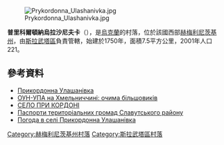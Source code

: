 [[Image:Prykordonna_Ulashanivka.jpg|right]]

{{coord|50|26|53|N|26|45|28|E|scale:100000|display=title}}

'''普里科爾頓納烏拉沙尼夫卡'''（{{lang-uk|Прикордонна Улашанівка}}），是[[烏克蘭|烏克蘭]]的村落，位於該國西部[[赫梅利尼茨基州|赫梅利尼茨基州]]，由[[斯拉武塔區|斯拉武塔區]]負責管轄，始建於1750年，面積7.5平方公里，2001年人口221。

==參考資料==
*[https://web.archive.org/web/20160305092042/http://w1.c1.rada.gov.ua/pls/z7502/A005?rdat1=15.04.2012&rf7571=36680 Прикордонна Улашанівка]
* [http://h.ua/story/134984/ ОУН-УПА на Хмельниччині: очима більшовиків] {{Wayback|url=http://h.ua/story/134984/ |date=20171014115823 }}
* [https://web.archive.org/web/20160304122232/http://slavuta.info/index.php?page_add=page_stattya&year=2011&month=06&key=1307204976&nameph1=1.jpg&nameph2=2.jpg&nameph3=3.jpg СЕЛО ПРИ КОРДОНІ]
* [https://web.archive.org/web/20160726140744/http://oblrada.km.ua/district/show/18 Паспорти територіальних громад Славутського району]
* [http://weather.in.ua/ua/hmel'nickaja/21589 Погода в селі Прикордонна Улашанівка] {{Wayback|url=http://weather.in.ua/ua/hmel%27nickaja/21589 |date=20200714184344 }}

{{DEFAULTSORT:Прикордонна Улашанівка}}
[[Category:赫梅利尼茨基州村落|Category:赫梅利尼茨基州村落]]
[[Category:斯拉武塔區村落|Category:斯拉武塔區村落]]


{{Khmelnytskyi-geo-stub}}